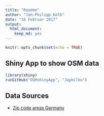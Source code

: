 ```yaml
---
title: "Readme"
author: "Jan-Philipp Kolb"
date: "16 Februar 2017"
output: 
  html_document: 
    keep_md: yes
---
```


```r
knitr::opts_chunk$set(echo = TRUE)
```

## Shiny App to show OSM data

```r
library(shiny)
runGitHub("OSMshinyApp", "Japhilko")
```




## Data Sources

- [Zip code areas Germany](http://arnulf.us/PLZ)
